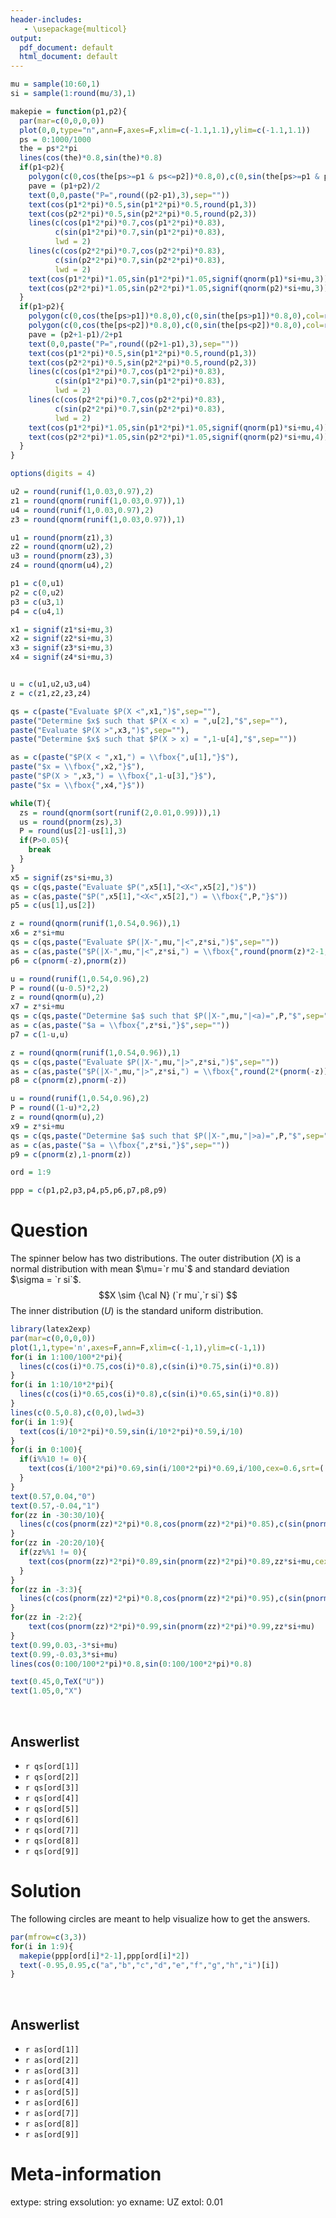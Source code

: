 ```yaml
---
header-includes:
   - \usepackage{multicol}
output:
  pdf_document: default
  html_document: default
---
```


```r

mu = sample(10:60,1)
si = sample(1:round(mu/3),1)

makepie = function(p1,p2){
  par(mar=c(0,0,0,0))
  plot(0,0,type="n",ann=F,axes=F,xlim=c(-1.1,1.1),ylim=c(-1.1,1.1))
  ps = 0:1000/1000
  the = ps*2*pi
  lines(cos(the)*0.8,sin(the)*0.8)
  if(p1<p2){
    polygon(c(0,cos(the[ps>=p1 & ps<=p2])*0.8,0),c(0,sin(the[ps>=p1 & ps<=p2])*0.8,0),col=rgb(0.4,0.4,0.4,0.4),lty=0)
    pave = (p1+p2)/2
    text(0,0,paste("P=",round((p2-p1),3),sep=""))
    text(cos(p1*2*pi)*0.5,sin(p1*2*pi)*0.5,round(p1,3))
    text(cos(p2*2*pi)*0.5,sin(p2*2*pi)*0.5,round(p2,3))
    lines(c(cos(p1*2*pi)*0.7,cos(p1*2*pi)*0.83),
          c(sin(p1*2*pi)*0.7,sin(p1*2*pi)*0.83),
          lwd = 2)
    lines(c(cos(p2*2*pi)*0.7,cos(p2*2*pi)*0.83),
          c(sin(p2*2*pi)*0.7,sin(p2*2*pi)*0.83),
          lwd = 2)
    text(cos(p1*2*pi)*1.05,sin(p1*2*pi)*1.05,signif(qnorm(p1)*si+mu,3))
    text(cos(p2*2*pi)*1.05,sin(p2*2*pi)*1.05,signif(qnorm(p2)*si+mu,3))
  }
  if(p1>p2){
    polygon(c(0,cos(the[ps>p1])*0.8,0),c(0,sin(the[ps>p1])*0.8,0),col=rgb(0.4,0.4,0.4,0.4),lty=0)
    polygon(c(0,cos(the[ps<p2])*0.8,0),c(0,sin(the[ps<p2])*0.8,0),col=rgb(0.4,0.4,0.4,0.4),lty=0)
    pave = (p2+1-p1)/2+p1
    text(0,0,paste("P=",round((p2+1-p1),3),sep=""))
    text(cos(p1*2*pi)*0.5,sin(p1*2*pi)*0.5,round(p1,3))
    text(cos(p2*2*pi)*0.5,sin(p2*2*pi)*0.5,round(p2,3))
    lines(c(cos(p1*2*pi)*0.7,cos(p1*2*pi)*0.83),
          c(sin(p1*2*pi)*0.7,sin(p1*2*pi)*0.83),
          lwd = 2)
    lines(c(cos(p2*2*pi)*0.7,cos(p2*2*pi)*0.83),
          c(sin(p2*2*pi)*0.7,sin(p2*2*pi)*0.83),
          lwd = 2)
    text(cos(p1*2*pi)*1.05,sin(p1*2*pi)*1.05,signif(qnorm(p1)*si+mu,4))
    text(cos(p2*2*pi)*1.05,sin(p2*2*pi)*1.05,signif(qnorm(p2)*si+mu,4))
  }
}

options(digits = 4)

u2 = round(runif(1,0.03,0.97),2)
z1 = round(qnorm(runif(1,0.03,0.97)),1)
u4 = round(runif(1,0.03,0.97),2)
z3 = round(qnorm(runif(1,0.03,0.97)),1)

u1 = round(pnorm(z1),3)
z2 = round(qnorm(u2),2)
u3 = round(pnorm(z3),3)
z4 = round(qnorm(u4),2)

p1 = c(0,u1)
p2 = c(0,u2)
p3 = c(u3,1)
p4 = c(u4,1)

x1 = signif(z1*si+mu,3)
x2 = signif(z2*si+mu,3)
x3 = signif(z3*si+mu,3)
x4 = signif(z4*si+mu,3)


u = c(u1,u2,u3,u4)
z = c(z1,z2,z3,z4)

qs = c(paste("Evaluate $P(X <",x1,")$",sep=""),
paste("Determine $x$ such that $P(X < x) = ",u[2],"$",sep=""),
paste("Evaluate $P(X >",x3,")$",sep=""),
paste("Determine $x$ such that $P(X > x) = ",1-u[4],"$",sep=""))

as = c(paste("$P(X < ",x1,") = \\fbox{",u[1],"}$"),
paste("$x = \\fbox{",x2,"}$"),
paste("$P(X > ",x3,") = \\fbox{",1-u[3],"}$"),
paste("$x = \\fbox{",x4,"}$"))

while(T){
  zs = round(qnorm(sort(runif(2,0.01,0.99))),1)
  us = round(pnorm(zs),3)
  P = round(us[2]-us[1],3)
  if(P>0.05){
    break
  }
}
x5 = signif(zs*si+mu,3)
qs = c(qs,paste("Evaluate $P(",x5[1],"<X<",x5[2],")$"))
as = c(as,paste("$P(",x5[1],"<X<",x5[2],") = \\fbox{",P,"}$"))
p5 = c(us[1],us[2])

z = round(qnorm(runif(1,0.54,0.96)),1)
x6 = z*si+mu
qs = c(qs,paste("Evaluate $P(|X-",mu,"|<",z*si,")$",sep=""))
as = c(as,paste("$P(|X-",mu,"|<",z*si,") = \\fbox{",round(pnorm(z)*2-1,3),"}$",sep=""))
p6 = c(pnorm(-z),pnorm(z))

u = round(runif(1,0.54,0.96),2)
P = round((u-0.5)*2,2)
z = round(qnorm(u),2)
x7 = z*si+mu
qs = c(qs,paste("Determine $a$ such that $P(|X-",mu,"|<a)=",P,"$",sep=""))
as = c(as,paste("$a = \\fbox{",z*si,"}$",sep=""))
p7 = c(1-u,u)

z = round(qnorm(runif(1,0.54,0.96)),1)
qs = c(qs,paste("Evaluate $P(|X-",mu,"|>",z*si,")$",sep=""))
as = c(as,paste("$P(|X-",mu,"|>",z*si,") = \\fbox{",round(2*(pnorm(-z)),3),"}$",sep=""))
p8 = c(pnorm(z),pnorm(-z))

u = round(runif(1,0.54,0.96),2)
P = round((1-u)*2,2)
z = round(qnorm(u),2)
x9 = z*si+mu
qs = c(qs,paste("Determine $a$ such that $P(|X-",mu,"|>a)=",P,"$",sep=""))
as = c(as,paste("$a = \\fbox{",z*si,"}$",sep=""))
p9 = c(pnorm(z),1-pnorm(z))

ord = 1:9

ppp = c(p1,p2,p3,p4,p5,p6,p7,p8,p9)
```

Question
========

The spinner below has two distributions. The outer distribution ($X$) is a normal distribution with mean $\mu=`r mu`$ and standard deviation $\sigma = `r si`$. $$X \sim {\cal N} (`r mu`,`r si`) $$ The inner distribution ($U$) is the standard uniform distribution.

```r
library(latex2exp)
par(mar=c(0,0,0,0))
plot(1,1,type='n',axes=F,ann=F,xlim=c(-1,1),ylim=c(-1,1))
for(i in 1:100/100*2*pi){
  lines(c(cos(i)*0.75,cos(i)*0.8),c(sin(i)*0.75,sin(i)*0.8))
}
for(i in 1:10/10*2*pi){
  lines(c(cos(i)*0.65,cos(i)*0.8),c(sin(i)*0.65,sin(i)*0.8))
}
lines(c(0.5,0.8),c(0,0),lwd=3)
for(i in 1:9){
  text(cos(i/10*2*pi)*0.59,sin(i/10*2*pi)*0.59,i/10)
}
for(i in 0:100){
  if(i%%10 != 0){
    text(cos(i/100*2*pi)*0.69,sin(i/100*2*pi)*0.69,i/100,cex=0.6,srt=((i/100*360)+90)%%180-90)
  }
}
text(0.57,0.04,"0")
text(0.57,-0.04,"1")
for(zz in -30:30/10){
  lines(c(cos(pnorm(zz)*2*pi)*0.8,cos(pnorm(zz)*2*pi)*0.85),c(sin(pnorm(zz)*2*pi)*0.8,sin(pnorm(zz)*2*pi)*0.85))
}
for(zz in -20:20/10){
  if(zz%%1 != 0){
    text(cos(pnorm(zz)*2*pi)*0.89,sin(pnorm(zz)*2*pi)*0.89,zz*si+mu,cex = 0.6)
  }
}
for(zz in -3:3){
  lines(c(cos(pnorm(zz)*2*pi)*0.8,cos(pnorm(zz)*2*pi)*0.95),c(sin(pnorm(zz)*2*pi)*0.8,sin(pnorm(zz)*2*pi)*0.95),lwd=2)
}
for(zz in -2:2){
    text(cos(pnorm(zz)*2*pi)*0.99,sin(pnorm(zz)*2*pi)*0.99,zz*si+mu)
}
text(0.99,0.03,-3*si+mu)
text(0.99,-0.03,3*si+mu)
lines(cos(0:100/100*2*pi)*0.8,sin(0:100/100*2*pi)*0.8)

text(0.45,0,TeX("U"))
text(1.05,0,"X")
```
\

\vspace{-20pt}

Answerlist
--------
* `r qs[ord[1]]`
* `r qs[ord[2]]`
* `r qs[ord[3]]`
* `r qs[ord[4]]`
* `r qs[ord[5]]`
* `r qs[ord[6]]`
* `r qs[ord[7]]`
* `r qs[ord[8]]`
* `r qs[ord[9]]`


Solution
========

The following circles are meant to help visualize how to get the answers.

```r
par(mfrow=c(3,3))
for(i in 1:9){
  makepie(ppp[ord[i]*2-1],ppp[ord[i]*2])
  text(-0.95,0.95,c("a","b","c","d","e","f","g","h","i")[i])
}
```
\

Answerlist
-------
* `r as[ord[1]]`
* `r as[ord[2]]`
* `r as[ord[3]]`
* `r as[ord[4]]`
* `r as[ord[5]]`
* `r as[ord[6]]`
* `r as[ord[7]]`
* `r as[ord[8]]`
* `r as[ord[9]]`



Meta-information
============
extype: string
exsolution: yo
exname: UZ
extol: 0.01

